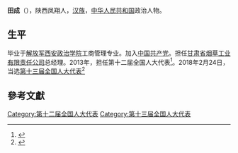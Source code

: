 '''田成'''（{{bd|1965年||}}），陕西凤翔人，[[汉族|汉族]]，[[中华人民共和国|中华人民共和国]]政治人物。

== 生平 ==
毕业于[[解放军西安政治学院|解放军西安政治学院]]工商管理专业。加入[[中国共产党|中国共产党]]。担任[[甘肃省烟草工业有限责任公司|甘肃省烟草工业有限责任公司]]总经理。2013年，担任第十二届全国人大代表<ref>{{cite news|title=全国人大代表信息-田成|url= http://210.82.31.1:8084/delegate/viewDelegate.action?dbid=122513|accessdate=2013-04-05|newspaper=全国人大网}}</ref>。2018年2月24日，当选[[第十三届全国人大代表|第十三届全国人大代表]]<ref>{{Cite web|title=（受权发布）中华人民共和国第十三届全国人民代表大会代表名单-中新网|url=http://www.chinanews.com/gn/2018/02-25/8453959.shtml|accessdate=2021-02-13|work=中新网|archive-date=2018-02-27|archive-url=https://web.archive.org/web/20180227031724/http://www.chinanews.com/gn/2018/02-25/8453959.shtml|dead-url=no}}</ref>

==參考文獻==
{{reflist}}
{{中国政治人物小作品}}

[[Category:第十二届全国人大代表|Category:第十二届全国人大代表]]
[[Category:第十三届全国人大代表|Category:第十三届全国人大代表]]